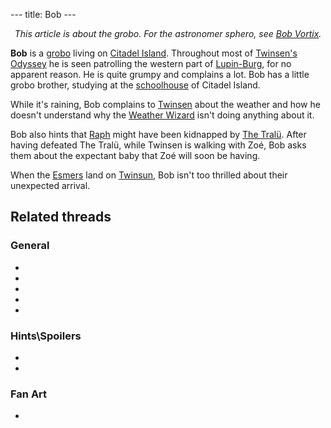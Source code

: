 ---
title: Bob
---

{{twinsunica import}}{{Infobox Character
 |image=Bob.png
 |race=Grobo
 |gender=Male
 |size=average
 |age=Adult
 |magical=no
 |lba1=
 |lba2=yes
 |alignment=neutral
 |occupation=
 |requires=
 |amount=
 |fam1=
 |fam2=
 |planet=
 |island=
 |building=
}}
<center>''This article is about the grobo. For the astronomer sphero, see [[Bob Vortix]].''</center>

'''Bob''' is a [[grobo]] living on [[Citadel Island]]. Throughout most of [[Twinsen's Odyssey]] he is seen patrolling the western part of [[Lupin-Burg]], for no apparent reason. He is quite grumpy and complains a lot. Bob has a little grobo brother, studying at the [[schoolhouse]] of Citadel Island.

While it's raining, Bob complains to [[Twinsen]] about the weather and how he doesn't understand why the [[Weather Wizard]] isn't doing anything about it.

Bob also hints that [[Raph]] might have been kidnapped by [[The Tralü]].
After having defeated The Tralü, while Twinsen is walking with Zoé, Bob asks them about the expectant baby that Zoé will soon be having.

When the [[Esmer]]s land on [[Twinsun]], Bob isn't too thrilled about their unexpected arrival.

==Related threads==
===General===
* {{thread|id=10820|title=What Is Bob Doing There?}}
* {{thread|id=7972|title=Families}}
* {{thread|id=6384|title=guess what?... A strange quote!!!}}
* {{thread|id=1928|title=Ever noticed?}}
* {{thread|id=155|title=Twinsun - a happy jolly place? I THINK NOT}}

===Hints\Spoilers===
* {{thread|id=10415|title=LBA 2 Goofs}}
* {{thread|id=97|title=Something about Bob...}}

===Fan Art===
* {{post|id=87488|title=Amazing! LBA3 planning! Wooo!}}

<!-- remove these category links when they're all automated by categorizers...
[[Category:Grobos]]
[[Category:Male characters]]
[[Category:Average characters]]
[[Category:Adult characters]]
[[Category:Citadel Island inhabitants]] -->